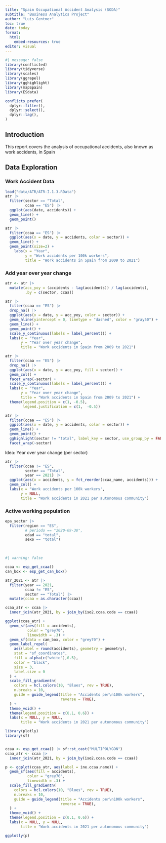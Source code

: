 ```yaml
---
title: "Spain Occupational Accident Analysis (SODA)"
subtitle: "Business Analytics Project"
author: "Luis Gentner"
toc: true
date: today
format:
  html:
    embed-resources: true
editor: visual
---
```


```r
#| message: false
library(conflicted)
library(tidyverse)
library(scales)
library(ggrepel)
library(gghighlight)
library(mapSpain)
library(ESdata)

conflicts_prefer(
  dplyr::filter(),
  dplyr::select(),
  dplyr::lag(),
)
```

## Introduction

This report covers the analysis of occupational accidents, also known as work accidents, in Spain

## Data Exploration

### Work Accident Data

```r
load("data/ATR/ATR-I.1.3.RData")
atr |>
  filter(sector == "Total",
         ccaa == "ES") |>
  ggplot(aes(date, accidents)) +
  geom_line() +
  geom_point()
```

```r
atr |>
  filter(ccaa == "ES") |>
  ggplot(aes(x = date, y = accidents, color = sector)) +
  geom_line() +
  geom_point(size=2) +
    labs(x = "Year",
         y = "Work accidents per 100k workers",
         title = "Work accidents in Spain from 2009 to 2021")
```

### Add year over year change

```r
atr <- atr |>
  mutate(acc_yoy = (accidents - lag(accidents)) / lag(accidents),
         .by = c(sector, ccaa))
```

```r
atr |>
  filter(ccaa == "ES") |>
  drop_na() |>
  ggplot(aes(x = date, y = acc_yoy, color = sector)) +
  geom_hline(yintercept = 0, linetype = "dashed", color = "gray50") +
  geom_line() +
  geom_point() +
  scale_y_continuous(labels = label_percent()) +
  labs(x = "Year",
       y = "Year over year change",
       title = "Work accidents in Spain from 2009 to 2021")
```

```r
atr |>
  filter(ccaa == "ES") |>
  drop_na() |>
  ggplot(aes(x = date, y = acc_yoy, fill = sector)) +
  geom_col() +
  facet_wrap(~sector) +
  scale_y_continuous(labels = label_percent()) +
  labs(x = "Year",
       y = "Year over year change",
       title = "Work accidents in Spain from 2009 to 2021") +
  theme(legend.position = c(1, -0.5),
        legend.justification = c(1,  -0.5))
```

```r
atr |>
  filter(ccaa == "ES") |>
  ggplot(aes(x = date, y = accidents, color = sector)) +
  geom_line() +
  geom_point() +
  gghighlight(sector != "total", label_key = sector, use_group_by = FALSE) +
  facet_wrap(~sector)
```

Idea: Year over year change (per sector)

```r
atr |>
  filter(ccaa != "ES",
         sector == "Total",
         year == 2021) |>
  ggplot(aes(x = accidents, y = fct_reorder(ccaa_name, accidents))) +
  geom_col() +
  labs(x = "Work accidents per 100k workers",
       y = NULL,
       title = "Work accidents in 2021 per autonomous community")
```

### Active working population

```r
epa_sector |>
  filter(region == "ES",
         # periodo == "2020-09-30",
         edad == "total",
         sexo == "total")
```

\

```r
#| warning: false

ccaa <- esp_get_ccaa()
can_box <- esp_get_can_box()

atr_2021 <- atr |>
  filter(year == 2021,
         ccaa != "ES",
         sector == "Total") |>
  mutate(ccaa = as.character(ccaa))

ccaa_atr <- ccaa |>
  inner_join(atr_2021, by = join_by(iso2.ccaa.code == ccaa))

ggplot(ccaa_atr) +
  geom_sf(aes(fill = accidents),
          color = "grey70",
          linewidth = .3) +
  geom_sf(data = can_box, color = "grey70") +
  geom_label_repel(
    aes(label = round(accidents), geometry = geometry),
    stat = "sf_coordinates",
    fill = alpha(c("white"),0.5),
    color = "black",
    size = 3,
    label.size = 0
  ) +
  scale_fill_gradientn(
    colors = hcl.colors(10, "Blues", rev = TRUE),
    n.breaks = 10,
    guide = guide_legend(title = "Accidents per\n100k workers",
                         reverse = TRUE),
  ) +
  theme_void() +
  theme(legend.position = c(0.1, 0.6)) +
  labs(x = NULL, y = NULL,
       title = "Work accidents in 2021 per autonomous community")
```

```r
library(plotly)
library(sf)


ccaa <- esp_get_ccaa() |> sf::st_cast("MULTIPOLYGON")
ccaa_atr <- ccaa |>
  inner_join(atr_2021, by = join_by(iso2.ccaa.code == ccaa))

p <- ggplot(ccaa_atr, aes(label = ine.ccaa.name)) +
  geom_sf(aes(fill = accidents),
          color = "grey70",
          linewidth = .3) +
  scale_fill_gradientn(
    colors = hcl.colors(10, "Blues", rev = TRUE),
    n.breaks = 10,
    guide = guide_legend(title = "Accidents per\n100k workers",
                         reverse = TRUE),
  ) +
  theme_void() +
  theme(legend.position = c(0.1, 0.6)) +
  labs(x = NULL, y = NULL,
       title = "Work accidents in 2021 per autonomous community")

ggplotly(p)
```

